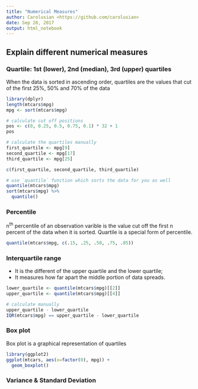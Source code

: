 ```yaml
---
title: "Numerical Measures"
author: Carolusian <https://github.com/carolusian>
date: Sep 28, 2017
output: html_notebook
---
```


## Explain different numerical measures

### Quartile: 1st (lower), 2nd (median), 3rd (upper) quartiles

When the data is sorted in ascending order, quartiles are the values that cut of the first 25%, 50% and 70% of the data

```r
library(dplyr)
length(mtcars$mpg)
mpg <- sort(mtcars$mpg)

# calculate cut off positions
pos <- c(0, 0.25, 0.5, 0.75, 0.1) * 32 + 1
pos

# calculate the quartiles manually
first_quartile <- mpg[9]
second_quartile <- mpg[17]  
third_quartile <- mpg[25]

c(first_quartile, second_quartile, third_quartile)

# use `quantile` function which sorts the data for you as well
quantile(mtcars$mpg)
sort(mtcars$mpg) %>% 
  quantile()
```

### Percentile

n^th^ percentile of an observation varible is the value cut off the first n percent of the data when it is sorted. Quartile is a special form of percentile.

```r
quantile(mtcars$mpg, c(.15, .25, .50, .75, .85))
```

### Interquartile range

* It is the different of the upper quartile and the lower quartile; 
* It measures how far apart the middle portion of data spreads.

```r
lower_quartile <- quantile(mtcars$mpg)[[2]]
upper_quartile <- quantile(mtcars$mpg)[[4]]

# calculate manually
upper_quartile - lower_quartile
IQR(mtcars$mpg) == upper_quartile - lower_quartile
```

### Box plot

Box plot is a graphical representation of quartiles

```r
library(ggplot2)
ggplot(mtcars, aes(x=factor(0), mpg)) +
  geom_boxplot()
```

### Variance & Standard Deviation 

```r
```
